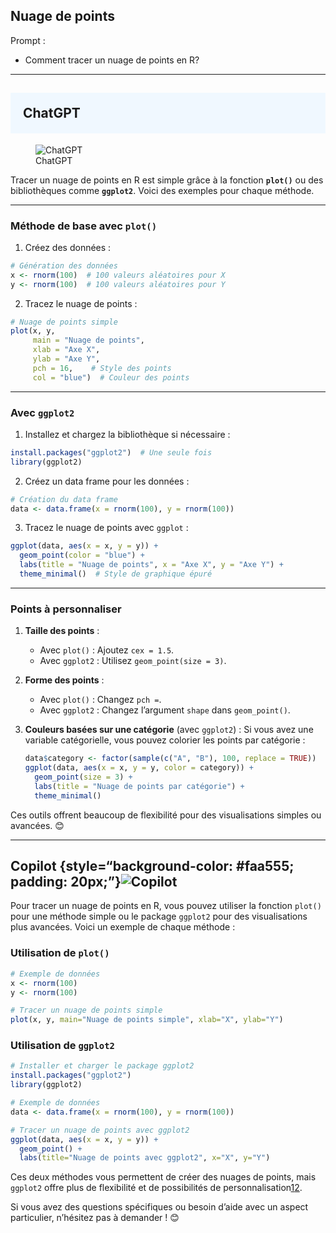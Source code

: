 ## Nuage de points

::: {.callout-note appearance="simple"}
Prompt : 

* Comment tracer un nuage de points en R?


:::

----

## ChatGPT {style="background-color: #f0f8ff; padding: 20px;"}
![ChatGPT](../img/ChatGPT.PNG)

Tracer un nuage de points en R est simple grâce à la fonction **`plot()`** ou des bibliothèques comme **`ggplot2`**. Voici des exemples pour chaque méthode.

---

### **Méthode de base avec `plot()`**
1. Créez des données :
```R
# Génération des données
x <- rnorm(100)  # 100 valeurs aléatoires pour X
y <- rnorm(100)  # 100 valeurs aléatoires pour Y
```

2. Tracez le nuage de points :
```R
# Nuage de points simple
plot(x, y, 
     main = "Nuage de points", 
     xlab = "Axe X", 
     ylab = "Axe Y", 
     pch = 16,    # Style des points
     col = "blue")  # Couleur des points
```

---

### **Avec `ggplot2`**
1. Installez et chargez la bibliothèque si nécessaire :
```R
install.packages("ggplot2")  # Une seule fois
library(ggplot2)
```

2. Créez un data frame pour les données :
```R
# Création du data frame
data <- data.frame(x = rnorm(100), y = rnorm(100))
```

3. Tracez le nuage de points avec `ggplot` :
```R
ggplot(data, aes(x = x, y = y)) +
  geom_point(color = "blue") +
  labs(title = "Nuage de points", x = "Axe X", y = "Axe Y") +
  theme_minimal()  # Style de graphique épuré
```

---

### Points à personnaliser
1. **Taille des points** : 
   - Avec `plot()` : Ajoutez `cex = 1.5`.
   - Avec `ggplot2` : Utilisez `geom_point(size = 3)`.

2. **Forme des points** : 
   - Avec `plot()` : Changez `pch =`.
   - Avec `ggplot2` : Changez l'argument `shape` dans `geom_point()`.

3. **Couleurs basées sur une catégorie** (avec `ggplot2`) :
   Si vous avez une variable catégorielle, vous pouvez colorier les points par catégorie :
   ```R
   data$category <- factor(sample(c("A", "B"), 100, replace = TRUE))
   ggplot(data, aes(x = x, y = y, color = category)) +
     geom_point(size = 3) +
     labs(title = "Nuage de points par catégorie") +
     theme_minimal()
   ```

Ces outils offrent beaucoup de flexibilité pour des visualisations simples ou avancées. 😊

----

## Copilot {style="background-color: #faa555; padding: 20px;"}![Copilot](../img/copilot.PNG)

Pour tracer un nuage de points en R, vous pouvez utiliser la fonction `plot()` pour une méthode simple ou le package `ggplot2` pour des visualisations plus avancées. Voici un exemple de chaque méthode :

### Utilisation de `plot()`

```R
# Exemple de données
x <- rnorm(100)
y <- rnorm(100)

# Tracer un nuage de points simple
plot(x, y, main="Nuage de points simple", xlab="X", ylab="Y")
```

### Utilisation de `ggplot2`

```R
# Installer et charger le package ggplot2
install.packages("ggplot2")
library(ggplot2)

# Exemple de données
data <- data.frame(x = rnorm(100), y = rnorm(100))

# Tracer un nuage de points avec ggplot2
ggplot(data, aes(x = x, y = y)) +
  geom_point() +
  labs(title="Nuage de points avec ggplot2", x="X", y="Y")
```

Ces deux méthodes vous permettent de créer des nuages de points, mais `ggplot2` offre plus de flexibilité et de possibilités de personnalisation[1](https://www.guru99.com/fr/r-scatter-plot-ggplot2.html)[2](https://www.sthda.com/french/wiki/ggplot2-nuage-de-points-guide-de-d-marrage-rapide-logiciel-r-et-visualisation-de-donn-es?title=ggplot2-nuage-de-points-guide-de-d-marrage-rapide-logiciel-r-et-visualisation-de-donn-es).

Si vous avez des questions spécifiques ou besoin d'aide avec un aspect particulier, n'hésitez pas à demander ! 😊